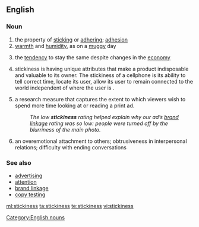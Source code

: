 ==English==

===Noun===
{{en-noun|-}}

# the property of [[sticking]] or [[adhering]]; [[adhesion]]
# [[warmth]] and [[humidity]], as on a [[muggy]] day
# {{context|economics|of prices or wages}} the [[tendency]] to stay the same despite changes in the [[economy]]
# {{marketing|interface design}} stickiness is having unique attributes that make a product indisposable and valuable to its owner. The stickiness of a cellphone is its ability to tell correct time, locate its user, allow its user to remain connected to the world independent of where the user is .
# {{advertising}} a research measure that captures the extent to which viewers wish to spend more time looking at or reading a print ad.
#: ''The low '''stickiness''' rating helped explain why our ad’s [[brand linkage]] rating was so low: people were turned off by the blurriness of the main photo.''
# {{psychology}} an overemotional attachment to others;  obtrusiveness in interpersonal relations; difficulty with ending conversations

===See also===
* [[w:advertising|advertising]]
* [[w:attention|attention]]
* [[brand linkage]]
* [[w:copy testing|copy testing]]

[[Category:English nouns]]

[[ml:stickiness]]
[[ta:stickiness]]
[[te:stickiness]]
[[vi:stickiness]]